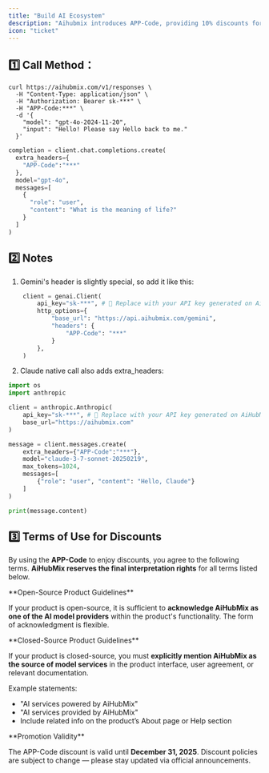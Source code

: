 ```yaml
---
title: "Build AI Ecosystem"
description: "Aihubmix introduces APP-Code, providing 10% discounts for all models for developers."
icon: "ticket"
---
```


## 1️⃣ Call Method：

<CodeGroup>

```shell Curl Method
curl https://aihubmix.com/v1/responses \       
  -H "Content-Type: application/json" \
  -H "Authorization: Bearer sk-***" \
  -H "APP-Code:***" \
  -d '{
    "model": "gpt-4o-2024-11-20",
    "input": "Hello! Please say Hello back to me."
  }'
```


```py Openai SDK Method
completion = client.chat.completions.create(
  extra_headers={
    "APP-Code":"***"
  },
  model="gpt-4o",
  messages=[
    {
      "role": "user",
      "content": "What is the meaning of life?"
    }
  ]
)
```

</CodeGroup>

## 2️⃣ Notes

1. Gemini's header is slightly special, so add it like this:

```py Python
    client = genai.Client(
        api_key="sk-***", # 🔑 Replace with your API key generated on AiHubMix
        http_options={
            "base_url": "https://api.aihubmix.com/gemini",
            "headers": {
                "APP-Code": "***"
            }
        },
    )
```

2. Claude native call also adds extra_headers:

```py Python
import os
import anthropic

client = anthropic.Anthropic(
    api_key="sk-***", # 🔑 Replace with your API key generated on AiHubMix
    base_url="https://aihubmix.com"
)

message = client.messages.create(
    extra_headers={"APP-Code":"***"},
    model="claude-3-7-sonnet-20250219",
    max_tokens=1024,
    messages=[
        {"role": "user", "content": "Hello, Claude"}
    ]
)

print(message.content) 
```

## 3️⃣ Terms of Use for Discounts

By using the **APP-Code** to enjoy discounts, you agree to the following terms. **AiHubMix reserves the final interpretation rights** for all terms listed below.

<Note>
  **Open-Source Product Guidelines**

  If your product is open-source, it is sufficient to **acknowledge AiHubMix as one of the AI model providers** within the product's functionality.
  The form of acknowledgment is flexible.
</Note>

<Note>
  **Closed-Source Product Guidelines**

  If your product is closed-source, you must **explicitly mention AiHubMix as the source of model services** in the product interface, user agreement, or relevant documentation.

  Example statements:

  - "AI services powered by AiHubMix"
  - "AI services provided by AiHubMix"
  - Include related info on the product’s About page or Help section
</Note>

<Note>
  **Promotion Validity**

  The APP-Code discount is valid until **December 31, 2025**.
  Discount policies are subject to change — please stay updated via official announcements.
</Note>